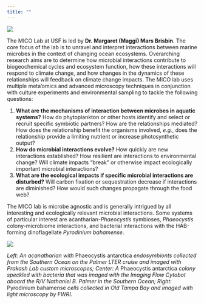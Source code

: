 ```yaml
---
title: ""
---
```


![](images/banner.png){fig-align="center"}

The MICO Lab at USF is led by **Dr. Margaret (Maggi) Mars Brisbin**. The core focus of the lab is to unravel and interpret interactions between marine microbes in the context of changing ocean ecosystems. Overarching research aims are to determine how microbial interactions contribute to biogeochemical cycles and ecosystem function, how these interactions will respond to climate change, and how changes in the dynamics of these relationships will feedback on climate change impacts. The MICO lab uses multiple meta'omics and advanced microscopy techniques in conjunction with culture experiments and environmental sampling to tackle the following questions:

1.  **What are the mechanisms of interaction between microbes in aquatic systems?** How do phytoplankton or other hosts identify and select or recruit specific symbiotic partners? How are the relationships mediated? How does the relationship benefit the organisms involved, *e.g.*, does the relationship provide a limiting nutrient or increase photosynthetic output?
2.  **How do microbial interactions evolve?** How quickly are new interactions established? How resilient are interactions to environmental change? Will climate impacts "break" or otherwise impact ecologically important microbial interactions?
3.  **What are the ecological impacts if specific microbial interactions are disturbed?** Will carbon fixation or sequestration decrease if interactions are diminished? How would such changes propagate through the food web?

The MICO lab is microbe agnostic and is generally intrigued by all interesting and ecologically relevant microbial interactions. Some systems of particular interest are acantharian-*Phaeocystis* symbioses, *Phaeocystis* colony-microbiome interactions, and bacterial interactions with the HAB-forming dinoflagellate *Pyrodinium bahamense*.


![](images/phytoplankton_hex.png){fig-align="center"}

*Left: An acanatharian with* Phaeocystis antarctica *endosymbionts collected from the Southern Ocean on the Palmer LTER cruise and imaged with Prakash Lab custom microscopes; Center: A* Phaeocystis antarctica *colony speckled with bacteria that was imaged with the Imaging Flow Cytobot aboard the R/V Nathaniel B. Palmer in the Southern Ocean; Right:* Pyrodinium bahamense *cells collected in Old Tampa Bay and imaged with light microscopy by FWRI.*
